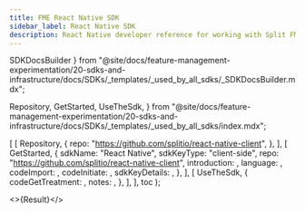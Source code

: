 ```yaml
---
title: FME React Native SDK
sidebar_label: React Native SDK
description: React Native developer reference for working with Split FME
---
```



  SDKDocsBuilder
} from "@site/docs/feature-management-experimentation/20-sdks-and-infrastructure/docs/SDKs/_templates/_used_by_all_sdks/_SDKDocsBuilder.mdx";

  Repository,
  GetStarted,
  UseTheSdk,
} from "@site/docs/feature-management-experimentation/20-sdks-and-infrastructure/docs/SDKs/_templates/_used_by_all_sdks/index.mdx";





  [
    [ 
      Repository, 
      { 
        repo: "https://github.com/splitio/react-native-client",
      }, 
    ],
    [ 
      GetStarted, 
      {
        sdkName:         "React Native",
        sdkKeyType:      "client-side",
        repo:            "https://github.com/splitio/react-native-client",
        introduction:    <Introduction />,
        language:        <Language />,
        codeImport:      <Import />,
        codeInitiate: <Initiate />,
        sdkKeyDetails:   <ClientSdkKeyDetails />,
      },
    ],
    [
      UseTheSdk,
      {
        codeGetTreatment: <GetTreatment />,
        notes:            <UseNotes />,
      },
    ],
  ],
  toc
);

<>{Result}</>

<DocCardList />